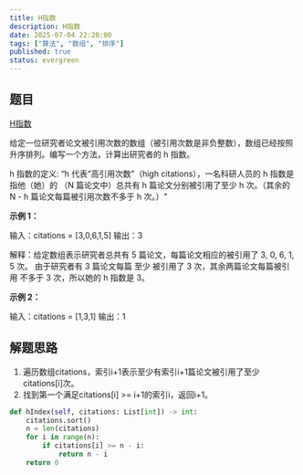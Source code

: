 ```yaml
---
title: H指数
description: H指数
date: 2025-07-04 22:20:00
tags: ["算法", "数组", "排序"]
published: true
status: evergreen
---
```


## 题目

[H指数](https://leetcode.cn/problems/h-index?envType=study-plan-v2&envId=top-interview-150)

给定一位研究者论文被引用次数的数组（被引用次数是非负整数），数组已经按照升序排列。编写一个方法，计算出研究者的 h 指数。

h 指数的定义: “h 代表“高引用次数”（high citations），一名科研人员的 h 指数是指他（她）的 （N 篇论文中）总共有 h 篇论文分别被引用了至少 h 次。（其余的 N - h 篇论文每篇被引用次数不多于 h 次。）"

**示例 1：**

输入：citations = [3,0,6,1,5]
输出：3

解释：给定数组表示研究者总共有 5 篇论文，每篇论文相应的被引用了 3, 0, 6, 1, 5 次。
     由于研究者有 3 篇论文每篇 至少 被引用了 3 次，其余两篇论文每篇被引用 不多于 3 次，所以她的 h 指数是 3。

**示例 2：**

输入：citations = [1,3,1]
输出：1

## 解题思路

1. 遍历数组citations，索引i+1表示至少有索引i+1篇论文被引用了至少citations[i]次。
2. 找到第一个满足citations[i] >= i+1的索引i，返回i+1。

```python showLineNumbers
def hIndex(self, citations: List[int]) -> int:
    citations.sort()
    n = len(citations)
    for i in range(n):
        if citations[i] >= n - i:
            return n - i
    return 0
```
